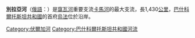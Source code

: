 {{Infobox_river 
  | river_name = 別拉亞河
  | image_name = Belayarivermap.png
  | caption = 別拉亞河
  | origin = [[烏拉山脈|烏拉山脈]]
  | mouth = 
  | basin_countries = [[俄羅斯|俄羅斯]][[巴什科爾托斯坦共和國|巴什科爾托斯坦共和國]]
  | length = 1,430 km 
  | elevation = 
  | discharge = 858 m<sup>3</sup>/s
  | watershed = 142,000 km² 
}}
'''別拉亞河'''（[[俄語|俄語]]：{{lang|ru|Бе́лая}}）是[[窩瓦河|窩瓦河]]重要支流[[卡馬河|卡馬河]]的最大支流，長1,430[[公里|公里]]，[[巴什科爾托斯坦共和國|巴什科爾托斯坦共和國]]的首府[[烏法|烏法]]位於沿岸。

{{Authority control}}
[[Category:伏爾加河|Category:伏爾加河]]
[[Category:巴什科爾托斯坦共和國河流|Category:巴什科爾托斯坦共和國河流]]
